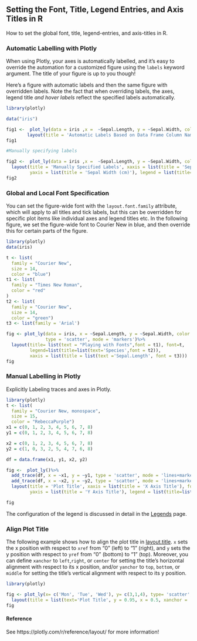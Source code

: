 ## Setting the Font, Title, Legend Entries, and Axis Titles in R

How to set the global font, title, legend-entries, and axis-titles in R.

### Automatic Labelling with Plotly 

When using Plotly, your axes is automatically labelled, and it's easy to override the automation for a customized figure using the `labels` keyword argument. The title of your figure is up to you though!

Here's a figure with automatic labels and then the same figure with overridden labels. Note the fact that when overriding labels, the axes, legend title *and hover labels* reflect the specified labels automatically.

```{r}

library(plotly)

data("iris")

fig1 <-  plot_ly(data = iris ,x =  ~Sepal.Length, y = ~Sepal.Width, color = ~Species, type = 'scatter', mode = 'markers')%>%
        layout(title = 'Automatic Labels Based on Data Frame Column Names')
fig1

#Manually specifying labels

fig2 <-  plot_ly(data = iris ,x =  ~Sepal.Length, y = ~Sepal.Width, color = ~Species, type = 'scatter', mode = 'markers')%>%
  layout(title = 'Manually Specified Labels', xaxis = list(title = 'Sepal Length (cm)'), 
         yaxis = list(title = 'Sepal Width (cm)'), legend = list(title=list(text='<b> Species of Iris </b>')))
fig2
```


### Global and Local Font Specification

You can set the figure-wide font with the `layout.font.family` attribute, which will apply to all titles and tick labels, but this can be overridden for specific plot items like individual axes and legend titles etc. In the following figure, we set the figure-wide font to Courier New in blue, and then override this for certain parts of the figure.

```{r}
library(plotly)
data(iris)

t <- list(
  family = "Courier New",
  size = 14,
  color = "blue")
t1 <- list(
  family = "Times New Roman",
  color = "red"
)
t2 <- list(
  family = "Courier New",
  size = 14,
  color = "green")
t3 <- list(family = 'Arial')

fig <- plot_ly(data = iris, x = ~Sepal.Length, y = ~Sepal.Width, color = ~Species, 
               type = 'scatter', mode = 'markers')%>% 
  layout(title= list(text = "Playing with Fonts",font = t1), font=t, 
         legend=list(title=list(text='Species',font = t2)), 
         xaxis = list(title = list(text ='Sepal.Length', font = t3)))
fig
```

### Manual Labelling in Plotly 

Explicitly Labeling traces and axes in Plotly.

```{r}

library(plotly)
t <- list(
  family = "Courier New, monospace",
  size = 15,
  color = "RebeccaPurple")
x1 = c(0, 1, 2, 3, 4, 5, 6, 7, 8)
y1 = c(0, 1, 2, 3, 4, 5, 6, 7, 8)

x2 = c(0, 1, 2, 3, 4, 5, 6, 7, 8)
y2 = c(1, 0, 3, 2, 5, 4, 7, 6, 8)

df = data.frame(x1, y1, x2, y2)

fig <-  plot_ly()%>%
  add_trace(df, x = ~x1, y = ~y1, type = 'scatter', mode = 'lines+markers', name = 'Name of Trace 1')%>%
  add_trace(df, x = ~x2, y = ~y2, type = 'scatter', mode = 'lines+markers', name = 'Name of Trace 2')%>%
  layout(title = 'Plot Title', xaxis = list(title = 'X Axis Title'), font=t,
         yaxis = list(title = 'Y Axis Title'), legend = list(title=list(text='Legend Title')))

fig
```

The configuration of the legend is discussed in detail in the [Legends](https://plotly.com/r/legend/) page.

### Align Plot Title
The following example shows how to align the plot title in [layout.title](https://plotly.com/r/reference/layout/#layout-title). `x` sets the x position with respect to `xref` from "0" (left) to "1" (right), and `y` sets the y position with respect to `yref` from "0" (bottom) to "1" (top). Moreover, you can define `xanchor` to `left`,`right`, or `center` for setting the title's horizontal alignment with respect to its x position, and/or `yanchor` to `top`, `bottom`, or `middle` for setting the title's vertical alignment with respect to its y position.

```{r}
library(plotly)

fig <- plot_ly(x= c('Mon', 'Tue', 'Wed'), y= c(3,1,4), type= 'scatter', mode= 'lines+markers')%>% 
  layout(title = list(text='Plot Title', y = 0.95, x = 0.5, xanchor = 'center', yanchor =  'top'))
fig
```

#### Reference
See https://plotly.com/r/reference/layout/ for more information!
